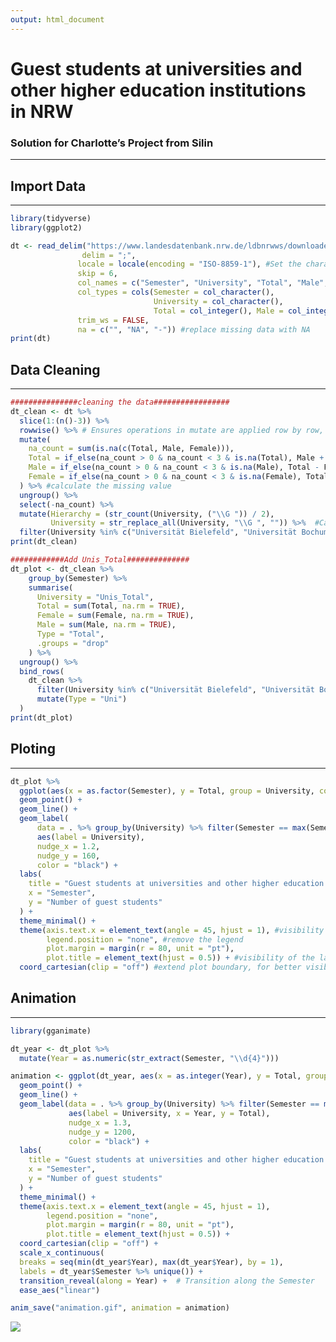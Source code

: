 ```yaml
---
output: html_document
---
```

# **Guest students at universities and other higher education institutions in NRW**
### Solution for Charlotte's Project from Silin
******
## Import Data
******
```r
library(tidyverse)
library(ggplot2)

dt <- read_delim("https://www.landesdatenbank.nrw.de/ldbnrwws/downloader/00/tables/21331-02i_00.csv",
                delim = ";",
               locale = locale(encoding = "ISO-8859-1"), #Set the character encoding explicitly
               skip = 6,
               col_names = c("Semester", "University", "Total", "Male", "Female"), #Name the columns
               col_types = cols(Semester = col_character(),
                                University = col_character(),
                                Total = col_integer(), Male = col_integer(), Female = col_integer()),
               trim_ws = FALSE,
               na = c("", "NA", "-")) #replace missing data with NA
print(dt)
```

## Data Cleaning
******
```r

###############cleaning the data#################
dt_clean <- dt %>%
  slice(1:(n()-3)) %>% 
  rowwise() %>% # Ensures operations in mutate are applied row by row, not column-wise
  mutate(
    na_count = sum(is.na(c(Total, Male, Female))),
    Total = if_else(na_count > 0 & na_count < 3 & is.na(Total), Male + Female, Total),
    Male = if_else(na_count > 0 & na_count < 3 & is.na(Male), Total - Female, Male),
    Female = if_else(na_count > 0 & na_count < 3 & is.na(Female), Total - Male, Female)
  ) %>% #calculate the missing value
  ungroup() %>% 
  select(-na_count) %>%
  mutate(Hierarchy = (str_count(University, ("\\G ")) / 2),
         University = str_replace_all(University, "\\G ", "")) %>%  #Calculate the hierarchy, Remove the spaces
  filter(University %in% c("Universität Bielefeld", "Universität Bochum", "Universität Bonn"))
print(dt_clean)

############Add Unis_Total##############
dt_plot <- dt_clean %>%
    group_by(Semester) %>%
    summarise(
      University = "Unis_Total",
      Total = sum(Total, na.rm = TRUE),
      Female = sum(Female, na.rm = TRUE),
      Male = sum(Male, na.rm = TRUE),
      Type = "Total",
      .groups = "drop"
    ) %>%
  ungroup() %>%
  bind_rows(
    dt_clean %>% 
      filter(University %in% c("Universität Bielefeld", "Universität Bochum", "Universität Bonn")) %>% 
      mutate(Type = "Uni")
  )
print(dt_plot)
```

## Ploting
******
```r
dt_plot %>% 
  ggplot(aes(x = as.factor(Semester), y = Total, group = University, color = Type)) +
  geom_point() +
  geom_line() +
  geom_label(
      data = . %>% group_by(University) %>% filter(Semester == max(Semester)),
      aes(label = University), 
      nudge_x = 1.2, 
      nudge_y = 160, 
      color = "black") +
  labs(
    title = "Guest students at universities and other higher education institutions in NRW",
    x = "Semester",
    y = "Number of guest students"
  ) +
  theme_minimal() +
  theme(axis.text.x = element_text(angle = 45, hjust = 1), #visibility of x-axis
        legend.position = "none", #remove the legend
        plot.margin = margin(r = 80, unit = "pt"),
        plot.title = element_text(hjust = 0.5)) + #visibility of the labels
  coord_cartesian(clip = "off") #extend plot boundary, for better visibility of the labels
```

## Animation
******
```r
library(gganimate)

dt_year <- dt_plot %>%
  mutate(Year = as.numeric(str_extract(Semester, "\\d{4}")))

animation <- ggplot(dt_year, aes(x = as.integer(Year), y = Total, group = University, color = Type)) +
  geom_point() +
  geom_line() +
  geom_label(data = . %>% group_by(University) %>% filter(Semester == max(Semester)), 
             aes(label = University, x = Year, y = Total), 
             nudge_x = 1.3, 
             nudge_y = 1200, 
             color = "black") +
  labs(
    title = "Guest students at universities and other higher education institutions in NRW",
    x = "Semester",
    y = "Number of guest students"
  ) +
  theme_minimal() +
  theme(axis.text.x = element_text(angle = 45, hjust = 1),
        legend.position = "none",
        plot.margin = margin(r = 80, unit = "pt"),
        plot.title = element_text(hjust = 0.5)) +
  coord_cartesian(clip = "off") +
  scale_x_continuous(
  breaks = seq(min(dt_year$Year), max(dt_year$Year), by = 1),
  labels = dt_year$Semester %>% unique()) +
  transition_reveal(along = Year) +  # Transition along the Semester
  ease_aes("linear")

anim_save("animation.gif", animation = animation)

```
![](animation.gif)